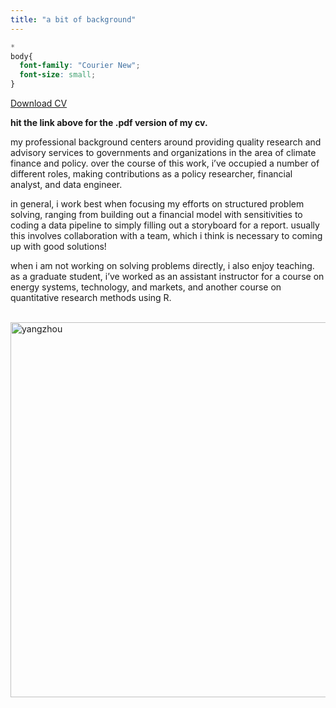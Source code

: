 ```yaml
---
title: "a bit of background"
---
```


```css
*
body{
  font-family: "Courier New";
  font-size: small;
}
```

<a href="CV.pdf#" class="download" title="Download CV as PDF">Download CV</a>			

**hit the link above for the .pdf version of my cv.**

my professional background centers around providing quality research and advisory services to governments and organizations in the area of climate finance and policy. over the course of this work, i've occupied a number of different roles, making contributions as a policy researcher, financial analyst, and data engineer.

in general, i work best when focusing my efforts on structured problem solving, ranging from building out a financial model with sensitivities to coding a data pipeline to simply filling out a storyboard for a report. usually this involves collaboration with a team, which i think is necessary to coming up with good solutions!

when i am not working on solving problems directly, i also enjoy teaching. as a graduate student, i've worked as an assistant instructor for a course on energy systems, technology, and markets, and another course on quantitative research methods using R. 

<br/>
<img src="pictures/yangzhou.jpg" alt="yangzhou" width="600"/>
